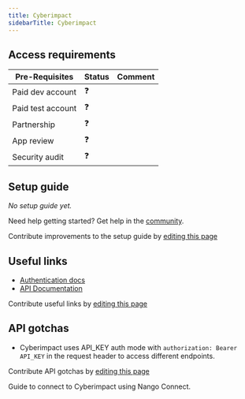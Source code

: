 ```yaml
---
title: Cyberimpact
sidebarTitle: Cyberimpact
---
```



<Overview />
<PreBuiltTooling />
<PreBuiltUseCases />

## Access requirements
| Pre-Requisites | Status | Comment|
| - | - | - |
| Paid dev account | ❓ |  |
| Paid test account | ❓ |  |
| Partnership | ❓ | |
| App review | ❓ |  |
| Security audit | ❓ | |


## Setup guide

_No setup guide yet._

<Tip>Need help getting started? Get help in the [community](https://nango.dev/slack).</Tip>

<Note>Contribute improvements to the setup guide by [editing this page](https://github.com/nangohq/nango/tree/master/docs/integrations/all/cyberimpact.mdx)</Note>


## Useful links

-   [Authentication docs](https://cyberimpactapiv4.docs.apiary.io/#reference/authentication)
-   [API Documentation](https://cyberimpactapiv4.docs.apiary.io/#reference/resources)

<Note>Contribute useful links by [editing this page](https://github.com/nangohq/nango/tree/master/docs/integrations/all/cyberimpact.mdx)</Note>

## API gotchas

- Cyberimpact uses API_KEY auth mode with `authorization: Bearer API_KEY` in the request header to access different endpoints.

<Note>Contribute API gotchas by [editing this page](https://github.com/nangohq/nango/tree/master/docs/integrations/all/cyberimpact.mdx)</Note>

<Card title="Connect to Cyberimpact" icon="link" href="/integrations/all/cyberimpact/connect" horizontal>
  Guide to connect to Cyberimpact using Nango Connect.
</Card>
